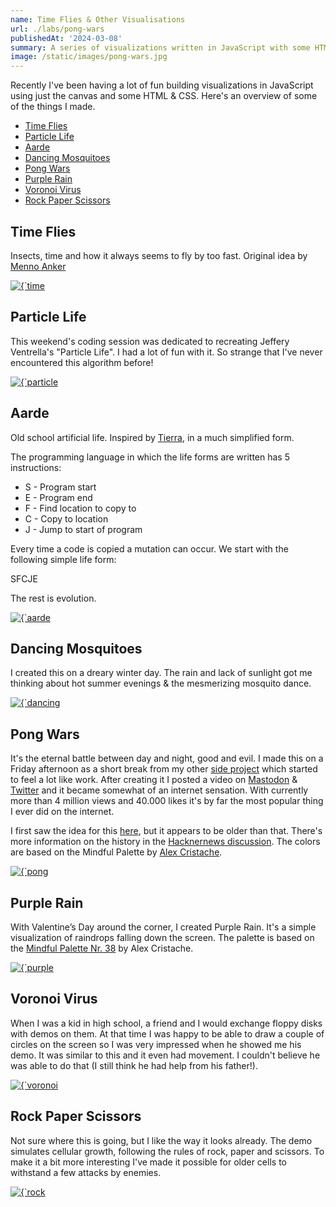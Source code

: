 ```yaml
---
name: Time Flies & Other Visualisations
url: ./labs/pong-wars
publishedAt: '2024-03-08'
summary: A series of visualizations written in JavaScript with some HTML & CSS in one index.html.
image: /static/images/pong-wars.jpg
---
```


Recently I've been having a lot of fun building visualizations in JavaScript using just the canvas and some HTML & CSS. Here's an overview of some of the things I made.

- [Time Flies](#time-flies)
- [Particle Life](#particle-life)
- [Aarde](#aarde)
- [Dancing Mosquitoes](#dancing-mosquitoes)
- [Pong Wars](#pong-wars)
- [Purple Rain](#purple-rain)
- [Voronoi Virus](#voronoi-virus)
- [Rock Paper Scissors](#rock-paper-scissors)


## Time Flies

Insects, time and how it always seems to fly by too fast. Original idea by [Menno Anker](http://mennoanker.nl)

<a href="https://time-flies.koenvangilst.nl" target="_blank">
  <Image
    alt={`time flies screenshot`}
    src={`/static/images/time-flies.jpg`}
    width={1958}
    height={1452}
  />
</a>

## Particle Life

This weekend's coding session was dedicated to recreating Jeffery Ventrella's "Particle Life". I had a lot of fun with it. So strange that I've never encountered this algorithm before!

<a href="https://particle-life.koenvangilst.nl/?matrix=-0.02%2C0.15%2C-0.09%2C-0.01%2C0.30%2C-0.87%2C-0.51%2C0.14%2C-0.83%2C0.21%2C-0.73%2C0.39%2C0.84%2C-0.34%2C0.83%2C0.00%2C0.75%2C-0.11%2C-0.35%2C-0.03%2C-0.82%2C-0.97%2C-0.76%2C-0.50%2C-0.32%2C-0.21%2C0.92%2C-0.87%2C0.99%2C-0.86%2C0.78%2C0.17%2C-0.87%2C-0.06%2C-0.49%2C-0.70" target="_blank">
  <Image
    alt={`particle life screenshot`}
    src={`/static/images/particle-life.png`}
    width={1192}
    height={1350}
  />
</a>

## Aarde

Old school artificial life. Inspired by [Tierra](https://en.wikipedia.org/wiki/Tierra_(computer_simulation)), in a much simplified form.

The programming language in which the life forms are written has 5 instructions:

- S - Program start 
- E - Program end 
- F - Find location to copy to 
- C - Copy to location
- J - Jump to start of program

Every time a code is copied a mutation can occur. We start with the following simple life form:

SFCJE

The rest is evolution.

<a href="https://aarde.koenvangilst.nl" target="_blank">
  <Image
    alt={`aarde screenshot`}
    src={`/static/images/aarde.jpg`}
    width={2188}
    height={1610}
  />
</a>


## Dancing Mosquitoes

I created this on a dreary winter day. The rain and lack of sunlight got me thinking about hot summer evenings & the mesmerizing mosquito dance. 

<a href="https://dancing-mosquitoes.koenvangilst.nl" target="_blank">
  <Image
    alt={`dancing mosquitoes screenshot`}
    src={`/static/images/dancing-mosquitoes.jpg`}
    width={2188}
    height={1610}
  />
</a>

## Pong Wars

It's the eternal battle between day and night, good and evil. I made this on a Friday afternoon as a short break from my other [side project](/labs/prognosis-2100) which started to feel a lot like work. After creating it I posted a video on [Mastodon](https://hachyderm.io/@vnglst/111828811496422610) & [Twitter](https://twitter.com/vnglst/status/1751278052154179770) and it became somewhat of an internet sensation. With currently more than 4 million views and 40.000 likes it's by far the most popular thing I ever did on the internet.

I first saw the idea for this [here](https://twitter.com/nicolasdnl/status/1749715070928433161), but it appears to be older than that. There's more information on the history in the [Hacknernews discussion](https://news.ycombinator.com/item?id=39159418). The colors are based on the Mindful Palette by [Alex Cristache](https://twitter.com/AlexCristache/status/1738610343499157872).

<a href="https://pong-wars.koenvangilst.nl" target="_blank">
  <Image
    alt={`pong wars screenshot`}
    src={`/static/images/pong-wars.jpg`}
    width={1408}
    height={1480}
  />
</a>

## Purple Rain

With Valentine’s Day around the corner, I created Purple Rain. It's a simple visualization of raindrops falling down the screen. The palette is based on the [Mindful Palette Nr. 38](https://twitter.com/AlexCristache/status/1749703514409111961) by Alex Cristache.

<a href="https://purple-rain.koenvangilst.nl" target="_blank">
  <Image
    alt={`purple rain screenshot`}
    src={`/static/images/purple-rain.jpg`}
    width={2188}
    height={1610}
  />
</a>
 
## Voronoi Virus

When I was a kid in high school, a friend and I would exchange floppy disks with demos on them. At that time I was happy to be able to draw a couple of circles on the screen so I was very impressed when he showed me his demo. It was similar to this and it even had movement. I couldn't believe he was able to do that (I still think he had help from his father!).

<a href="https://voronoi-virus.koenvangilst.nl" target="_blank">
  <Image
    alt={`voronoi virus screenshot`}
    src={`/static/images/voronoi-virus.jpg`}
    width={2188}
    height={1610}
  />
</a>

## Rock Paper Scissors

Not sure where this is going, but I like the way it looks already. The demo simulates cellular growth, following the rules of rock, paper and scissors. To make it a bit more interesting I've made it possible for older cells to withstand a few attacks by enemies.

<a href="https://rock-paper-scissors.koenvangilst.nl" target="_blank">
  <Image
    alt={`rock paper scissors screenshot`}
    src={`/static/images/rock-paper-scissors.jpg`}
    width={2188}
    height={1610}
  />
</a>

